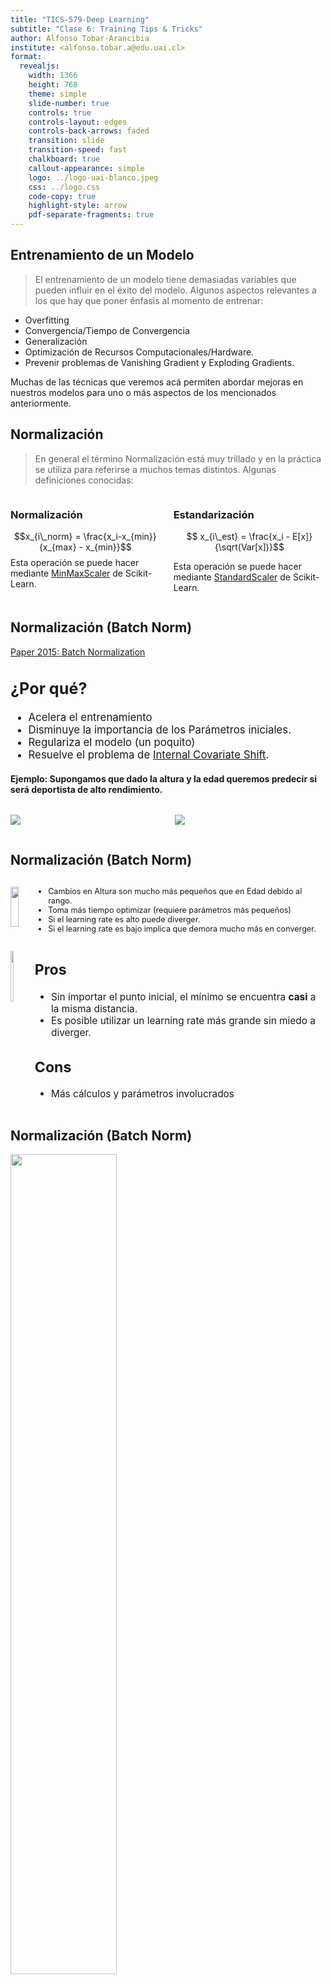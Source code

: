 ```yaml
---
title: "TICS-579-Deep Learning"
subtitle: "Clase 6: Training Tips & Tricks"
author: Alfonso Tobar-Arancibia
institute: <alfonso.tobar.a@edu.uai.cl>
format:
  revealjs:
    width: 1366
    height: 768
    theme: simple
    slide-number: true
    controls: true
    controls-layout: edges
    controls-back-arrows: faded
    transition: slide
    transition-speed: fast
    chalkboard: true
    callout-appearance: simple
    logo: ../logo-uai-blanco.jpeg
    css: ../logo.css
    code-copy: true
    highlight-style: arrow
    pdf-separate-fragments: true
---
```


## Entrenamiento de un Modelo {.smaller}

> El entrenamiento de un modelo tiene demasiadas variables que pueden influir en el éxito del modelo. Algunos aspectos relevantes a los que hay que poner énfasis al momento de entrenar:

* Overfitting
* Convergencia/Tiempo de Convergencia
* Generalización
* Optimización de Recursos Computacionales/Hardware.
* Prevenir problemas de Vanishing Gradient y Exploding Gradients.

::: {.callout-note}
Muchas de las técnicas que veremos acá permiten abordar mejoras en nuestros modelos para uno o más aspectos de los mencionados anteriormente.
:::

## Normalización

> En general el término Normalización está muy trillado y en la práctica se utiliza para referirse a muchos temas distintos. Algunas definiciones conocidas:

::: {.columns}

::: {.column}
### Normalización

$$x_{i\_norm} = \frac{x_i-x_{min}}{x_{max} - x_{min}}$$
Esta operación se puede hacer mediante [MinMaxScaler](https://scikit-learn.org/stable/modules/generated/sklearn.preprocessing.MinMaxScaler.html) de Scikit-Learn.
:::


::: {.column}
### Estandarización

$$ x_{i\_est} = \frac{x_i - E[x]}{\sqrt(Var[x])}$$

Esta operación se puede hacer mediante [StandardScaler](https://scikit-learn.org/stable/modules/generated/sklearn.preprocessing.StandardScaler.html) de Scikit-Learn.

:::
::: 

## Normalización (Batch Norm) {.smaller}

[Paper 2015: Batch Normalization](https://arxiv.org/pdf/1502.03167)

::: {.callout-caution appearance="default" style="font-size: 120%;"}
## ¿Por qué?
* Acelera el entrenamiento
* Disminuye la importancia de los Parámetros iniciales.
* Regulariza el modelo (un poquito)
* Resuelve el problema de [Internal Covariate Shift](https://machinelearning.wtf/terms/internal-covariate-shift/).
:::

#### Ejemplo: Supongamos que dado la altura y la edad queremos predecir si será deportista de alto rendimiento.

::: {.columns}
::: {.column}
![](img/clase-6/normalize.png){.lightbox fig-align="center"}
:::
::: {.column}
![](img/clase-6/nn_example.png){.lightbox fig-align="center"}

:::
::: 

## Normalización (Batch Norm) {.smaller}

::: {.columns style="font-size: 90%;"}
::: {.column}
![](img/clase-6/normalize.png){.lightbox fig-align="center" width="80%"}

:::
::: {.column}
* Cambios en Altura son mucho más pequeños que en Edad debido al rango.
* Toma más tiempo optimizar (requiere parámetros más pequeños)
* Si el learning rate es alto puede diverger.
* Si el learning rate es bajo implica que demora mucho más en converger.

:::
::: 

::: {.columns style="font-size: 110%;" .fragment}
::: {.column}
![](img/clase-6/post_normalize.png){.lightbox fig-align="center" width="55%"} 
:::
::: {.column}
::: {.callout-tip appearance="default"}
## Pros

* Sin importar el punto inicial, el mínimo se encuentra **casi** a la misma distancia.  
* Es posible utilizar un learning rate más grande sin miedo a diverger.
:::
::: {.callout-important appearance="default"}
## Cons
* Más cálculos y parámetros involucrados

:::
:::
::: 

## Normalización (Batch Norm) {.smaller}

![](img/clase-6/batch_norm_nn.png){.lightbox fig-align="center" width="58%"} 

::: {.columns}
::: {.column}
![](img/clase-6/Z1.png){.lightbox fig-align="center" width="60%"}

:::
::: {.column}

![](img/clase-6/Z2.png){.lightbox fig-align="center" width="100%"}

:::
::: 

## Normalización (Batch Norm) {.smaller}

::: {.columns}
::: {.column}
::: {.callout-tip appearance="default"}
## Cálculo de Estadísticos

$$ \mu_B = \frac{1}{B} \sum_{i=1}^B z^{(i)} = \frac{1}{3}(4 + 7 + 5) = 5.33$$
$$ \sigma_B^2 = \frac{1}{B} \sum_{i=1}^B (z^{(i)} - \mu_B)^2 = 1.555$$

:::
::: {.callout-warning appearance="default"}
## Normalización
$$\widehat{z^{(i)}} = \frac{z^{(i)} - \mu_B}{\sqrt{\sigma_B^2 + \epsilon}}$$
:::
::: {.callout-note appearance="default" .fragment fragment-index=1}
## Scale and Shift: $\gamma$ y $\beta$ son parámetros.
$$BN_{\gamma,\beta}(z_i)= \gamma \widehat{z_i} + \beta $$
:::
:::
::: {.column}

![](img/clase-6/batch_norm_nn.png){.lightbox fig-align="center" width="70%"} 

#### Z2 norm
![](img/clase-6/Z2_norm.png){.lightbox fig-align="center" width="70%"}

::: {.callout-note appearance="default" .fragment fragment-index=1}
Donde $\gamma$ y $\beta$ son parámetros aprendidos durante el entrenamiento.
:::

:::
::: 

## Normalización (Batch Norm): Test Time {.smaller}

::: {.callout-caution appearance="default"}
## Problema

La predicción de una instancia $i$ específica, ahora depende de otros elementos dentro del Batch. ***¿Cómo funciona entonces el modelo en Test Time?***
:::

::: {.callout-tip}
Se estiman valores de $\mu_B$ y $\sigma_B$ para usar en inferencia basados en los valores obtenidos en entrenamiento.
:::

::: {.columns}
::: {.column}
::: {.callout-tip appearance="default"}
## Estimación de Estadísticos

* $\mu_B^{inf} = E[\mu_B^{j}]$, $j = 1,...,B$
* $\sigma_B^{inf} = \frac{m}{m-1}E[\mu_B^{j}]$, $j = 1,...,B$
:::
:::
::: {.column}
::: {.callout-warning appearance="default"}
## Normalización
$$\widehat{z^{(i)}} = \frac{z^{(i)} - \mu_B^{inf}}{\sqrt{(\sigma_B^{inf})^2 + \epsilon}}$$
:::
:::
::: 

::: {.callout-note appearance="default"}
## Scale and Shift: $\gamma$ y $\beta$ son parámetros.
$$BN_{\gamma,\beta}(z_i)= \gamma \widehat{z_i} + \beta $$
:::
::: {.callout-important}
Los parámetros $\gamma$ y $\beta$ son los aprendidos durante el proceso de entrenamiento.
:::

## Normalización (Batch Norm): Consejos {.smaller}

* Andrew Ng propone utilizar BatchNorm justo antes de la función de Activacion.
* El paper original también propone su uso justo antes de la activación.
* Francoise Chollet, creador de Keras dice que los autores del paper en realidad lo utilizaron después de la función de activación.
* Adicionalmente existen benchmarks que muestran mejoras usando BatchNorm después de las funciones de activación.

::: {.callout-note}
Entonces, la posición del BatchNorm termina siendo parte de la Arquitectura, y se debe comprobar donde tiene un mejor efecto.
:::

::: {.callout-warning}
Batchnorm tiene efectos distintos al momento de entrenar o de evaluar/predecir en un modelo. Por lo tanto, de usar Batchnorm es imperativo utilizar los modos `model.train()` y `model.eval()` de manera apropiada.
:::

## Normalización: Layer Norm 

::: {.callout-important appearance="default"}
## Batch Norm tiene algunos problemas:
* Muy difícil de calcular en datos secuenciales (lo veremos más adelante).
* Inestable cuando el Batch Size es muy pequeño.
* Difícil de Paralelizar.
:::

::: {.callout-important appearance="default"}
## Beneficios de Layer Norm
* Puede trabajar con secuencias.
* No tiene problemas para trabajar con cualquier tipo de Batch Size.
* Se puede paralelizar, lo cuál es útil en redes como las RNN.
:::

::: {.callout-tip}
* En este caso se realiza la normalización por **capa** o por **Data Point** (instancia). 
* Además son el elementos cruciales en las Arquitecturas de Transformers.
:::


## Normalización: Layer Norm {.smaller}

::: {.columns}
::: {.column}
![](img/clase-6/Z1.png){.lightbox fig-align="center"}

![](img/clase-6/Z2_ly.png){.lightbox fig-align="center"}
:::
::: {.column}
$$ \mu_{norm} = \frac{1}{n_i} \sum_{j=1}^{n_i} z_j = \frac{1}{4}(4 + 9 + 6 + 7) = 6.5$$
$$ \sigma_{norm}^2 = \frac{1}{n_i} \sum_{j=1}^{n_i} (z_j - \mu_B)^2 = 3.25$$

::: {.callout-warning appearance="default"}
## Normalización
$$\widehat{z_j} = \frac{z_j - \mu_{norm}}{\sqrt{\sigma_{norm}^2 + \epsilon}}$$
:::
![](img/clase-6/Z2_post_ly.png){.lightbox fig-align="center"}
:::
::: 

## Regularización L2 aka Weight Decay {.smaller}

::: {style="font-size: 80%;"}
> En general el gran problema de las Redes Neuronales es el ***Overfitting***. Esto porque las redes neuronales normalmente se denominan como **Overparametrized Models**. ***¿Qué significa esto?***

Weight Decay
: > Corresponde a una penalización que se da a los modelos para limitar su complejidad y asegurar que pueda generalizar correctamente en datos no vistos. 
:::

$$ \underset{W_{i:L}}{minimize} \frac{1}{m} \sum_{i=1}^m l(h_\theta(x^{(i)}),y^{(i)}) + \frac{\lambda}{2} \sum_{i=1}^L ||W_i||_f^2$$

Eso implica una transformación a nuestro ***Update Rule***:

$$W_i := W_i - \alpha \nabla \frac{1}{m} \sum_{i=1}^m l(h_\theta(x^{(i)}),y^{(i)}) - \alpha \lambda W_i = (1-\alpha\lambda)W_i - \alpha \nabla l(h_\theta(x^{(i)}),y^{(i)})$$


::: {.columns}
::: {.column}
::: {.callout-tip}
Se puede ver que los pesos (weights) se ***contraen*** (decaen) antes de actualizarse en la dirección del gradiente.
:::
:::
::: {.column}
::: {.callout-important}
Por alguna razón Pytorch decidió implementarlo como una propiedad de los ***Optimizers*** cuando en realidad debió ser de la Loss Function.
:::
:::
::: 

## Dropout {.smaller}

> A diferencia de la estrategia anterior, este tipo de regularización se aplica a las activaciones de la red (resultados de la Transformación Affine, previo a la transformación no lineal). 

Definiremos el Dropout como:

$$Z_{i+1} = \sigma(W_i^T Z_i + b_i)$$
$$\widehat{Z_{i+1}} = D(Z_{i+1})$$

donde $D$ implica la aplicación de Dropout a la capa $i+1$. El elemento $j$ de la capa $\widehat{Z_i}$ se calcula como:

$$(\widehat{Z_{i+1}})_j = \begin{cases}
\frac{(Z_{i+1})_j}{1-p}  & \text{with prob 1-p} \\
0, & \text{with prob p}
\end{cases}$$

$p$ se conoce como el `Dropout Rate`.
::: {.callout-important}
El factor $\frac{1}{1-p}$ se aplica para mantener la varianza estable luego de haber eliminado activaciones con probabilidad $p$.
:::

::: {.callout-warning}
Dropout se aplica normalmente al momento de entrenar el modelo. Por lo tanto, de usar Dropout es imperativo cambiar al modo `model.eval()` al momento de predecir.
:::


## Weights Initialization {.smaller}

Hemos hablado que los métodos basados en SGD normalmente utilizan valores aleatorios para partir su entrenamiento, lo cual deja un poco al azar el éxito de un proceso de entrenamiento.

Existen diversos estudios de cómo `inicializar` los parámetros para una convergencia óptima. Algunas de las inicializaciones son:

::: {.callout-note appearance="default"}
## Activaciones Triviales
* Constante
* Sólo unos
* Sólo Zeros
:::

## Weights Initialization {.smaller}

::: {.columns}
::: {.column}
#### Xavier o Glorot Uniforme

Se inicia con valores provenientes de una distribución uniforme: $\mathcal{U}(-a,a)$

$$ a = gain \cdot \sqrt{\frac{6}{fan_{in} + fan_{out}}}$$
:::
::: {.column}

#### Xavier o Glorot Normal

Se inicia con valores provenientes de una distribución uniforme: $\mathcal{N}(0,std^2)$

$$ std = gain \cdot \sqrt{\frac{2}{fan_{in} + fan_{out}}}$$
:::
::: 

::: {.callout-note}
* $fan_{in}$ corresponde al número de conexiones que entran a una neurona. Mientras que $fan_{out}$ corresponde al número de neuronas que salen de dicha neurona.
* $fan\_mode$ corresponde a la elección de $fan_{in}$ o $fan_{out}$.
:::

::: {.columns}
::: {.column}
#### Kaiming (aka He) Uniforme

Se inicia con valores provenientes de una distribución uniforme: $\mathcal{U}(-bound,bound)$

$$ bound = gain \cdot \sqrt{\frac{3}{fan\_mode}}$$
:::
::: {.column}

#### Kaiming (aka He) Normal

Se inicia con valores provenientes de una distribución uniforme: $\mathcal{N}(0,std^2)$

$$std =\sqrt{\frac{gain}{fan\_mode}}$$
:::
::: 

## Training Control {.smaller}

El entrenamiento de una red neuronal puede tomar mucho tiempo. Es por eso que algunas buenas prácticas serían:

* Disponer de resultados preliminares aunque el entrenamiento no haya terminado. 
* Guardar los pesos del mejor modelo obtenido en el proceso de entrenamiento.
* Evitar entrenar pasado el punto de Overfitting. 
  * Aunque hay nuevas ideas de lo que se llama el [grokking](https://www.linkedin.com/feed/update/urn:li:activity:7214966566696718336?updateEntityUrn=urn%3Ali%3Afs_updateV2%3A%28urn%3Ali%3Aactivity%3A7214966566696718336%2CFEED_DETAIL%2CEMPTY%2CDEFAULT%2Cfalse%29).


::: {.columns}
::: {.column}
::: {.callout-tip appearance="default"}
#### Early Stopping
* Se refiere al proceso de detener el entrenamiento luego de `patience` epochs sin mejorar el validation loss u otro criterio.
:::
:::
::: {.column}
::: {.callout-note appearance="default"}
#### Checkpointing
* Corresponde al proceso de guardar los parámetros obtenidos en un epoch en específico. Normalmente se guarda la mejor epoch y la última, pero se puede generar algún criterio.
:::
:::
::: 

## Categorical Variables {.smaller}

> Es importante mencionar que normalmente no se utilizan redes neuronales para poder entrenar datos tabulares. Pero de hacerlo, es muy probable que nos encontremos con variables categóricas. Para ello existen dos técnicas que son las más comunes en redes neuronales.

One Hot Encoder
: Corresponde a la representación mediante dummy variables. Normalmente se considera una representación `Sparse` de los datos. 

::: {.callout-important}
En Pytorch se puede implementar como `F.one_hot()`, pero mi recomendación es utilizar las herramientas de Scikit-Learn para evitar `Data Leakage`.
:::

![](img/clase-6/one_hot.png){.lightbox fig-align="center"}

## Categorical Variables {.smaller}

Embeddings
: Es una representación de Densa de los Datos. Corresponde a una representación a en un espacio dimensional definido que es aprendido por la misma red. La representación aprendida considera aspectos como la similaridad la cual se refleja como una medida de distancia.

En Pytorch esto se puede realizar mediante: `nn.Embedding()`. 

::: {style="font-size: 150%;"}

```.python
nn.Embedding(num_embeddings, embedding_dim)
```
:::

* **num_embeddings**: Corresponde al número de categórías.
* **embedding_dim**: El número de dimensiones en el cual se quiere representar.

::: {.callout-important}
* Este proceso tiene parámetros entrenables asociados.
:::

# That's all Folks

::: {.footer}
<p xmlns:cc="http://creativecommons.org/ns#" xmlns:dct="http://purl.org/dc/terms/"><span property="dct:title">Tics-579 Deep Learning</span> por Alfonso Tobar-Arancibia está licenciado bajo <a href="http://creativecommons.org/licenses/by-nc-sa/4.0/?ref=chooser-v1" target="_blank" rel="license noopener noreferrer" style="display:inline-block;">CC BY-NC-SA 4.0

<img style="height:22px!important;margin-left:3px;vertical-align:text-bottom;" src="https://mirrors.creativecommons.org/presskit/icons/cc.svg?ref=chooser-v1"><img style="height:22px!important;margin-left:3px;vertical-align:text-bottom;" src="https://mirrors.creativecommons.org/presskit/icons/by.svg?ref=chooser-v1"><img style="height:22px!important;margin-left:3px;vertical-align:text-bottom;" src="https://mirrors.creativecommons.org/presskit/icons/nc.svg?ref=chooser-v1"><img style="height:22px!important;margin-left:3px;vertical-align:text-bottom;" src="https://mirrors.creativecommons.org/presskit/icons/sa.svg?ref=chooser-v1"></a></p>
:::
